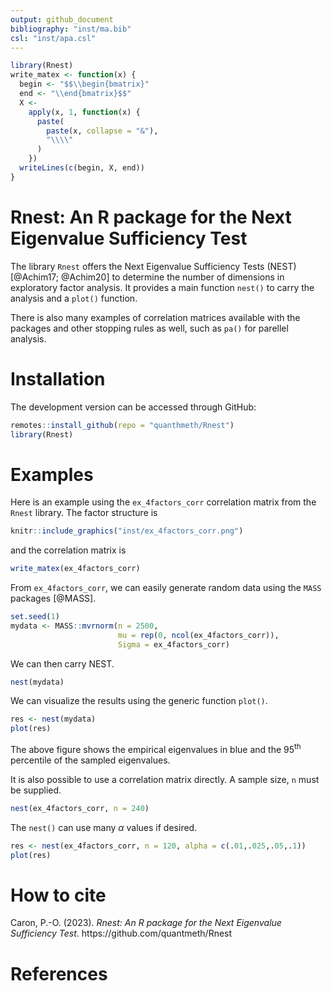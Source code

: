 ```yaml
---
output: github_document
bibliography: "inst/ma.bib"
csl: "inst/apa.csl"
---
```



```r
library(Rnest)
write_matex <- function(x) {
  begin <- "$$\\begin{bmatrix}"
  end <- "\\end{bmatrix}$$"
  X <-
    apply(x, 1, function(x) {
      paste(
        paste(x, collapse = "&"),
        "\\\\"
      )
    })
  writeLines(c(begin, X, end))
}
```

# Rnest: An R package for the Next Eigenvalue Sufficiency Test

The library `Rnest` offers the Next Eigenvalue Sufficiency Tests (NEST) [@Achim17; @Achim20] to determine the number of dimensions in exploratory factor analysis. It provides a main function `nest()` to carry the analysis and a `plot()` function.

There is also many examples of correlation matrices available with the packages and other stopping rules as well, such as `pa()` for parellel analysis.

# Installation

The development version can be accessed through GitHub:

```r
remotes::install_github(repo = "quanthmeth/Rnest")
library(Rnest)
```

# Examples

Here is an example using the `ex_4factors_corr` correlation matrix from the `Rnest` library. The factor structure is

```r
knitr::include_graphics("inst/ex_4factors_corr.png")
```

and the correlation matrix is

```r
write_matex(ex_4factors_corr)
```

From `ex_4factors_corr`, we can easily generate random data using the `MASS` packages [@MASS].

```r
set.seed(1)
mydata <- MASS::mvrnorm(n = 2500,
                        mu = rep(0, ncol(ex_4factors_corr)),
                        Sigma = ex_4factors_corr)
```

We can then carry NEST.

```r
nest(mydata)
```

We can visualize the results using the generic function `plot()`.

```r
res <- nest(mydata)
plot(res)
```

The above figure shows the empirical eigenvalues in blue and the 95^th^ percentile of the sampled eigenvalues.

It is also possible to use a correlation matrix directly. A sample size, `n` must be supplied.

```r
nest(ex_4factors_corr, n = 240)
```

The `nest()` can use many $\alpha$ values if desired.

```r
res <- nest(ex_4factors_corr, n = 120, alpha = c(.01,.025,.05,.1))
plot(res)
```



# How to cite

Caron, P.-O. (2023). *Rnest: An R package for the Next Eigenvalue Sufficiency Test*. https://github.com/quantmeth/Rnest

# References
